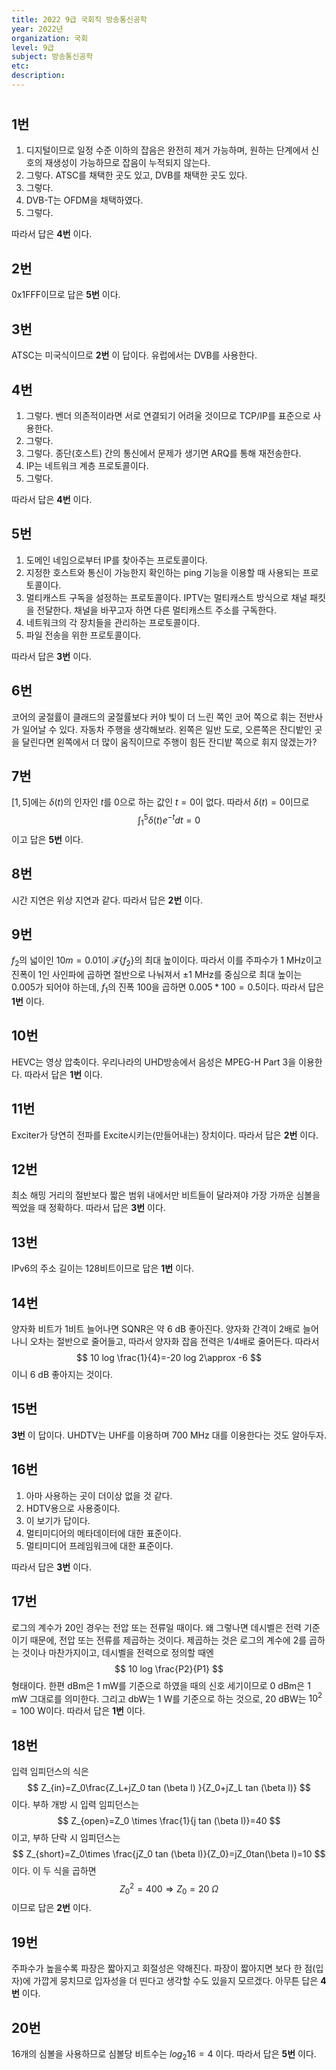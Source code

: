 ---
title: 2022 9급 국회직 방송통신공학
year: 2022년
organization: 국회
level: 9급
subject: 방송통신공학
etc:
description:
---

#

## 1번
1. 디지털이므로 일정 수준 이하의 잡음은 완전히 제거 가능하며, 원하는 단계에서 신호의 재생성이 가능하므로 잡음이 누적되지 않는다.
2. 그렇다. ATSC를 채택한 곳도 있고, DVB를 채택한 곳도 있다.
3. 그렇다.
4. DVB-T는 OFDM을 채택하였다.
5. 그렇다.

따라서 답은 **4번** 이다.

## 2번
0x1FFF이므로 답은 **5번** 이다.

## 3번
ATSC는 미국식이므로 **2번** 이 답이다. 유럽에서는 DVB를 사용한다.

## 4번
1. 그렇다. 벤더 의존적이라면 서로 연결되기 어려울 것이므로 TCP/IP를 표준으로 사용한다.
2. 그렇다.
3. 그렇다. 종단(호스트) 간의 통신에서 문제가 생기면 ARQ를 통해 재전송한다.
4. IP는 네트워크 계층 프로토콜이다.
5. 그렇다.

따라서 답은 **4번** 이다.

## 5번
1. 도메인 네임으로부터 IP를 찾아주는 프로토콜이다.
2. 지정한 호스트와 통신이 가능한지 확인하는 ping 기능을 이용할 때 사용되는 프로토콜이다.
3. 멀티캐스트 구독을 설정하는 프로토콜이다. IPTV는 멀티캐스트 방식으로 채널 패킷을 전달한다. 채널을 바꾸고자 하면 다른 멀티캐스트 주소를 구독한다.
4. 네트워크의 각 장치들을 관리하는 프로토콜이다.
5. 파일 전송을 위한 프로토콜이다.

따라서 답은 **3번** 이다.

## 6번
코어의 굴절률이 클래드의 굴절률보다 커야 빛이 더 느린 쪽인 코어 쪽으로 휘는 전반사가 일어날 수 있다. 자동차 주행을 생각해보라. 왼쪽은 일반 도로, 오른쪽은 잔디밭인 곳을 달린다면 왼쪽에서 더 많이 움직이므로 주행이 힘든 잔디밭 쪽으로 휘지 않겠는가?

## 7번
$[1,5]$에는 $\delta(t)$의 인자인 $t$를 $0$으로 하는 값인 $t=0$이 없다. 따라서 $\delta(t)=0$이므로
$$
\int_1 ^ 5 \delta(t)e^{-t}dt=0
$$
이고 답은 **5번** 이다.

## 8번
시간 지연은 위상 지연과 같다. 따라서 답은 **2번** 이다.

## 9번
$f_2$의 넓이인 $10m=0.01$이 $\mathcal{F}\{f_2\}$의 최대 높이이다. 따라서 이를 주파수가 1 MHz이고 진폭이 1인 사인파에 곱하면 절반으로 나눠져서 $\pm 1$ MHz를 중심으로 최대 높이는 0.005가 되어야 하는데, $f_1$의 진폭 100을 곱하면 $0.005*100=0.5$이다.
따라서 답은 **1번** 이다.

## 10번
HEVC는 영상 압축이다. 우리나라의 UHD방송에서 음성은 MPEG-H Part 3을 이용한다. 따라서 답은 **1번** 이다.

## 11번
Exciter가 당연히 전파를 Excite시키는(만들어내는) 장치이다. 따라서 답은 **2번** 이다.

## 12번
최소 해밍 거리의 절반보다 짧은 범위 내에서만 비트들이 달라져야 가장 가까운 심볼을 찍었을 때 정확하다. 따라서 답은 **3번** 이다.

## 13번
IPv6의 주소 길이는 128비트이므로 답은 **1번** 이다.

## 14번
양자화 비트가 1비트 늘어나면 SQNR은 약 6 dB 좋아진다. 양자화 간격이 2배로 늘어나니 오차는 절반으로 줄어들고, 따라서 양자화 잡음 전력은 1/4배로 줄어든다. 따라서
$$
10 log \frac{1}{4}=-20 log 2\approx -6
$$
이니 6 dB 좋아지는 것이다.

## 15번
**3번** 이 답이다. UHDTV는 UHF를 이용하며 700 MHz 대를 이용한다는 것도 알아두자.

## 16번
1. 아마 사용하는 곳이 더이상 없을 것 같다.
2. HDTV용으로 사용중이다.
3. 이 보기가 답이다.
4. 멀티미디어의 메타데이터에 대한 표준이다.
5. 멀티미디어 프레임워크에 대한 표준이다.

따라서 답은 **3번** 이다.

## 17번
로그의 계수가 20인 경우는 전압 또는 전류일 때이다. 왜 그렇나면 데시벨은 전력 기준이기 때문에, 전압 또는 전류를 제곱하는 것이다. 제곱하는 것은 로그의 계수에 2를 곱하는 것이나 마찬가지이고, 데시벨을 전력으로 정의할 때엔
$$
10 log \frac{P2}{P1}
$$
형태이다. 한편 dBm은 1 mW를 기준으로 하였을 때의 신호 세기이므로 0 dBm은 1 mW 그대로를 의미한다. 그리고 dbW는 1 W를 기준으로 하는 것으로, 20 dBW는 $10^2=100$ W이다. 따라서 답은 **1번** 이다.

## 18번
입력 임피던스의 식은
$$
Z_{in}=Z_0\frac{Z_L+jZ_0 tan (\beta l) }{Z_0+jZ_L tan (\beta l)}
$$
이다.
부하 개방 시 입력 임피던스는
$$
Z_{open}=Z_0 \times \frac{1}{j tan (\beta l)}=40
$$
이고, 부하 단락 시 임피던스는
$$
Z_{short}=Z_0\times \frac{jZ_0 tan (\beta l)}{Z_0}=jZ_0tan(\beta l)=10
$$
이다. 이 두 식을 곱하면
$$
Z_0^2=400 \Rightarrow Z_0=20 \text{ }\Omega
$$
이므로 답은 **2번** 이다.

## 19번
주파수가 높을수록 파장은 짧아지고 회절성은 약해진다. 파장이 짧아지면 보다 한 점(입자)에 가깝게 뭉치므로 입자성을 더 띤다고 생각할 수도 있을지 모르겠다. 아무튼 답은 **4번** 이다.

## 20번
16개의 심볼을 사용하므로 심볼당 비트수는 $log_2{16}=4$ 이다. 따라서 답은 **5번** 이다.